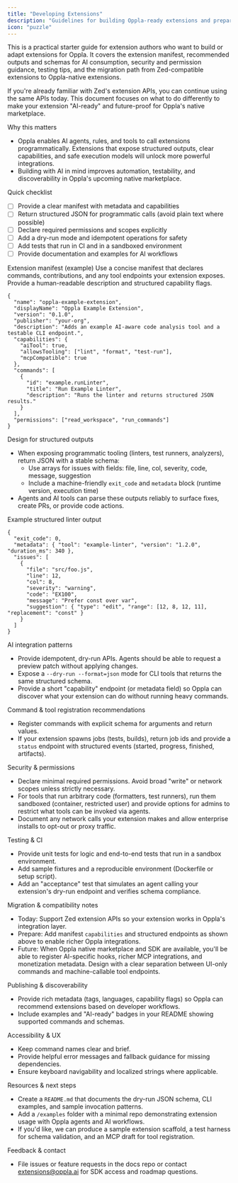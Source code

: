 ```yaml
---
title: "Developing Extensions"
description: "Guidelines for building Oppla-ready extensions and preparing for Oppla-native marketplace"
icon: "puzzle"
---
```


This is a practical starter guide for extension authors who want to build or adapt extensions for Oppla. It covers the extension manifest, recommended outputs and schemas for AI consumption, security and permission guidance, testing tips, and the migration path from Zed-compatible extensions to Oppla-native extensions.

If you're already familiar with Zed's extension APIs, you can continue using the same APIs today. This document focuses on what to do differently to make your extension "AI-ready" and future-proof for Oppla's native marketplace.

Why this matters
- Oppla enables AI agents, rules, and tools to call extensions programmatically. Extensions that expose structured outputs, clear capabilities, and safe execution models will unlock more powerful integrations.
- Building with AI in mind improves automation, testability, and discoverability in Oppla's upcoming native marketplace.

Quick checklist
- [ ] Provide a clear manifest with metadata and capabilities
- [ ] Return structured JSON for programmatic calls (avoid plain text where possible)
- [ ] Declare required permissions and scopes explicitly
- [ ] Add a dry-run mode and idempotent operations for safety
- [ ] Add tests that run in CI and in a sandboxed environment
- [ ] Provide documentation and examples for AI workflows

Extension manifest (example)
Use a concise manifest that declares commands, contributions, and any tool endpoints your extension exposes. Provide a human-readable description and structured capability flags.

```docs/ide/extensions/developing-extensions.mdx#L1-40
{
  "name": "oppla-example-extension",
  "displayName": "Oppla Example Extension",
  "version": "0.1.0",
  "publisher": "your-org",
  "description": "Adds an example AI-aware code analysis tool and a testable CLI endpoint.",
  "capabilities": {
    "aiTool": true,
    "allowsTooling": ["lint", "format", "test-run"],
    "mcpCompatible": true
  },
  "commands": [
    {
      "id": "example.runLinter",
      "title": "Run Example Linter",
      "description": "Runs the linter and returns structured JSON results."
    }
  ],
  "permissions": ["read_workspace", "run_commands"]
}
```

Design for structured outputs
- When exposing programmatic tooling (linters, test runners, analyzers), return JSON with a stable schema:
  - Use arrays for issues with fields: file, line, col, severity, code, message, suggestion
  - Include a machine-friendly `exit_code` and `metadata` block (runtime version, execution time)
- Agents and AI tools can parse these outputs reliably to surface fixes, create PRs, or provide code actions.

Example structured linter output

```docs/ide/extensions/developing-extensions.mdx#L41-80
{
  "exit_code": 0,
  "metadata": { "tool": "example-linter", "version": "1.2.0", "duration_ms": 340 },
  "issues": [
    {
      "file": "src/foo.js",
      "line": 12,
      "col": 8,
      "severity": "warning",
      "code": "EX100",
      "message": "Prefer const over var",
      "suggestion": { "type": "edit", "range": [12, 8, 12, 11], "replacement": "const" }
    }
  ]
}
```

AI integration patterns
- Provide idempotent, dry-run APIs. Agents should be able to request a preview patch without applying changes.
- Expose a `--dry-run --format=json` mode for CLI tools that returns the same structured schema.
- Provide a short "capability" endpoint (or metadata field) so Oppla can discover what your extension can do without running heavy commands.

Command & tool registration recommendations
- Register commands with explicit schema for arguments and return values.
- If your extension spawns jobs (tests, builds), return job ids and provide a `status` endpoint with structured events (started, progress, finished, artifacts).

Security & permissions
- Declare minimal required permissions. Avoid broad "write" or network scopes unless strictly necessary.
- For tools that run arbitrary code (formatters, test runners), run them sandboxed (container, restricted user) and provide options for admins to restrict what tools can be invoked via agents.
- Document any network calls your extension makes and allow enterprise installs to opt-out or proxy traffic.

Testing & CI
- Provide unit tests for logic and end-to-end tests that run in a sandbox environment.
- Add sample fixtures and a reproducible environment (Dockerfile or setup script).
- Add an "acceptance" test that simulates an agent calling your extension's dry-run endpoint and verifies schema compliance.

Migration & compatibility notes
- Today: Support Zed extension APIs so your extension works in Oppla's integration layer.
- Prepare: Add manifest `capabilities` and structured endpoints as shown above to enable richer Oppla integrations.
- Future: When Oppla native marketplace and SDK are available, you'll be able to register AI-specific hooks, richer MCP integrations, and monetization metadata. Design with a clear separation between UI-only commands and machine-callable tool endpoints.

Publishing & discoverability
- Provide rich metadata (tags, languages, capability flags) so Oppla can recommend extensions based on developer workflows.
- Include examples and "AI-ready" badges in your README showing supported commands and schemas.

Accessibility & UX
- Keep command names clear and brief.
- Provide helpful error messages and fallback guidance for missing dependencies.
- Ensure keyboard navigability and localized strings where applicable.

Resources & next steps
- Create a `README.md` that documents the dry-run JSON schema, CLI examples, and sample invocation patterns.
- Add a `/examples` folder with a minimal repo demonstrating extension usage with Oppla agents and AI workflows.
- If you'd like, we can produce a sample extension scaffold, a test harness for schema validation, and an MCP draft for tool registration.

Feedback & contact
- File issues or feature requests in the docs repo or contact extensions@oppla.ai for SDK access and roadmap questions.